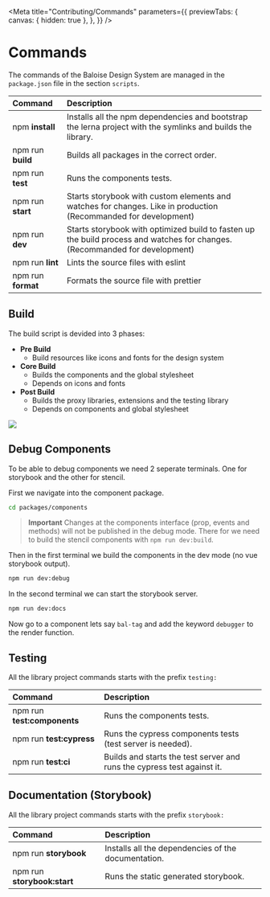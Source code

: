 
<Meta
  title="Contributing/Commands"
  parameters={{
    previewTabs: {
      canvas: { hidden: true },
    },
  }}
/>

# Commands

The commands of the Baloise Design System are managed in the `package.json` file in the section `scripts`.

| Command            | Description                                                                                                                 |
| :----------------- | :-------------------------------------------------------------------------------------------------------------------------- |
| npm **install**    | Installs all the npm dependencies and bootstrap the lerna project with the symlinks and builds the library.                 |
| npm run **build**  | Builds all packages in the correct order.                                                                                   |
| npm run **test**   | Runs the components tests.                                                                                                  |
| npm run **start**  | Starts storybook with custom elements and watches for changes. Like in production (Recommanded for development)             |
| npm run **dev**    | Starts storybook with optimized build to fasten up the build process and watches for changes. (Recommanded for development) |
| npm run **lint**   | Lints the source files with eslint                                                                                          |
| npm run **format** | Formats the source file with prettier                                                                                       |

## Build

The build script is devided into 3 phases:

- **Pre Build**
  - Build resources like icons and fonts for the design system
- **Core Build**
  - Builds the components and the global stylesheet
  - Depends on icons and fonts
- **Post Build**
  - Builds the proxy libraries, extensions and the testing library
  - Depends on components and global stylesheet


<img src={BuildImage} />

## Debug Components

To be able to debug components we need 2 seperate terminals. One for storybook and the other for stencil.

First we navigate into the component package.

```bash
cd packages/components
```

> **Important**
> Changes at the components interface (prop, events and methods) will not be published in the debug mode. There for we need to build the stencil components with `npm run dev:build`.

Then in the first terminal we build the components in the dev mode (no vue storybook output).

```bash
npm run dev:debug
```

In the second terminal we can start the storybook server.

```bash
npm run dev:docs
```

Now go to a component lets say `bal-tag` and add the keyword `debugger` to the render function.

## Testing

All the library project commands starts with the prefix `testing:`

| Command                     | Description                                                             |
| :-------------------------- | :---------------------------------------------------------------------- |
| npm run **test:components** | Runs the components tests.                                              |
| npm run **test:cypress**    | Runs the cypress components tests (test server is needed).              |
| npm run **test:ci**         | Builds and starts the test server and runs the cypress test against it. |

## Documentation (Storybook)

All the library project commands starts with the prefix `storybook:`

| Command                     | Description                                         |
| :-------------------------- | :-------------------------------------------------- |
| npm run **storybook**       | Installs all the dependencies of the documentation. |
| npm run **storybook:start** | Runs the static generated storybook.                |
